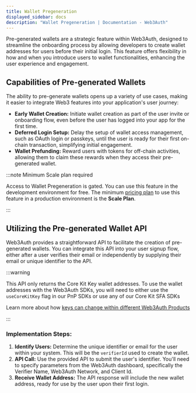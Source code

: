 ```yaml
---
title: Wallet Pregeneration
displayed_sidebar: docs
description: "Wallet Pregeneration | Documentation - Web3Auth"
---
```



Pre-generated wallets are a strategic feature within Web3Auth, designed to streamline the onboarding
process by allowing developers to create wallet addresses for users before their initial login. This
feature offers flexibility in how and when you introduce users to wallet functionalities, enhancing
the user experience and engagement.

## Capabilities of Pre-generated Wallets

The ability to pre-generate wallets opens up a variety of use cases, making it easier to integrate
Web3 features into your application's user journey:

- **Early Wallet Creation:** Initiate wallet creation as part of the user invite or onboarding flow,
  even before the user has logged into your app for the first time.
- **Deferred Login Setup:** Delay the setup of wallet access management, such as OAuth login or
  passkeys, until the user is ready for their first on-chain transaction, simplifying initial
  engagement.
- **Wallet Prefunding:** Reward users with tokens for off-chain activities, allowing them to claim
  these rewards when they access their pre-generated wallet.

:::note Minimum Scale plan required

Access to Wallet Pregeneration is gated. You can use this feature in the development environment for
free. The minimum [pricing plan](https://web3auth.io/pricing.html) to use this feature in a
production environment is the **Scale Plan**.

:::

## Utilizing the Pre-generated Wallet API

Web3Auth provides a straightforward API to facilitate the creation of pre-generated wallets. You can
integrate this API into your user signup flow, either after a user verifies their email or
independently by supplying their email or unique identifier to the API.

:::warning

This API only returns the Core Kit Key wallet addresses. To use the wallet addresses with the
Web3Auth SDKs, you will need to either use the `useCoreKitKey` flag in our PnP SDKs or use any of
our Core Kit SFA SDKs

Learn more about how
[keys can change within different Web3Auth Products](/docs/troubleshooting/different-private-key#product)

:::

### Implementation Steps:

1. **Identify Users:** Determine the unique identifier or email for the user within your system.
   This will be the `verifierId` used to create the wallet.
2. **API Call:** Use the provided API to submit the user's identifier. You'll need to specify
   parameters from the Web3Auth dashboard, specifically the Verifier Name, Web3Auth Network, and
   Client Id.
3. **Receive Wallet Address:** The API response will include the new wallet address, ready for use
   by the user upon their first login.

<PregenerateWallet />
